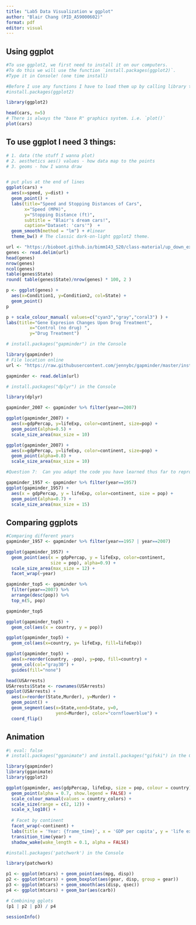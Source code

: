 ```yaml
---
title: "Lab5 Data Visualization w ggplot"
author: "Blair Chang (PID_A59000602)"
format: pdf
editor: visual
---
```


## Using ggplot

```r
#To use ggplot2, we first need to install it on our computers. 
#To do this we will use the function `install.packages(ggplot2)`.
#Type it in Console! (one time install)

#Before I use any functions I have to load them up by calling library to start! like: 
#install.packages(ggplot2)

library(ggplot2)

```

```r
head(cars, n=5)
# There is always the "base R" graphics system. i.e. `plot()`
plot(cars)
```

## To use ggplot I need 3 things:

```r
# 1. data (the stuff I wanna plot)
# 2. aesthetics aes() values - how data map to the points
# 3. geoms - how I wanna draw 


# put plus at the end of lines
ggplot(cars) + 
  aes(x=speed, y=dist) +
  geom_point() +
  labs(title="Speed and Stopping Distances of Cars",
       x="Speed (MPH)", 
       y="Stopping Distance (ft)",
       subtitle = "Blair's dream cars!",
       caption="Dataset: 'cars'")  +
  geom_smooth(method = "lm") + #linear
  theme_bw() # The classic dark-on-light ggplot2 theme.
```
```r
url <- "https://bioboot.github.io/bimm143_S20/class-material/up_down_expression.txt"
genes <- read.delim(url)
head(genes)
nrow(genes)
ncol(genes)
table(genes$State)
round( table(genes$State)/nrow(genes) * 100, 2 )
```
```r
p <- ggplot(genes) + 
  aes(x=Condition1, y=Condition2, col=State) +
  geom_point()
p

p + scale_colour_manual( values=c("cyan3","gray","coral3") ) +
labs(title="Gene Expresion Changes Upon Drug Treatment",
         x="Control (no drug) ",
         y="Drug Treatment")
```

```r
# install.packages("gapminder") in the Console

library(gapminder)
# File location online
url <- "https://raw.githubusercontent.com/jennybc/gapminder/master/inst/extdata/gapminder.tsv"

gapminder <- read.delim(url)

# install.packages("dplyr") in the Console

library(dplyr)

gapminder_2007 <- gapminder %>% filter(year==2007)

ggplot(gapminder_2007) +
  aes(x=gdpPercap, y=lifeExp, color=continent, size=pop) +
  geom_point(alpha=0.5) +
  scale_size_area(max_size = 10)
```

```r
ggplot(gapminder_2007) + 
  aes(x=gdpPercap, y=lifeExp, color=continent, size=pop) +
  geom_point(alpha=0.8) +
  scale_size_area(max_size = 10)
```

```r
#Question 7:  Can you adapt the code you have learned thus far to reproduce our gapminder scatter plot for the year 1957? What do you notice about this plot is it easy to compare with the one for 2007?

gapminder_1957 <- gapminder %>% filter(year==1957)
ggplot(gapminder_1957) + 
  aes(x = gdpPercap, y = lifeExp, color=continent, size = pop) +
  geom_point(alpha=0.7) +
  scale_size_area(max_size = 15)

```
## Comparing ggplots

```r
#Comparing different years
gapminder_1957 <- gapminder %>% filter(year==1957 | year==2007)

ggplot(gapminder_1957) + 
  geom_point(aes(x = gdpPercap, y = lifeExp, color=continent,
                 size = pop), alpha=0.9) + 
  scale_size_area(max_size = 12) +
  facet_wrap(~year)
```

```r
gapminder_top5 <- gapminder %>% 
  filter(year==2007) %>% 
  arrange(desc(pop)) %>% 
  top_n(5, pop)

gapminder_top5

ggplot(gapminder_top5) + 
  geom_col(aes(x = country, y = pop))

ggplot(gapminder_top5) + 
  geom_col(aes(x=country, y= lifeExp, fill=lifeExp))
```
```r
ggplot(gapminder_top5) +
  aes(x=reorder(country, -pop), y=pop, fill=country) +
  geom_col(col="gray30") +
  guides(fill="none")
```

```r
head(USArrests)
USArrests$State <- rownames(USArrests)
ggplot(USArrests) +
  aes(x=reorder(State,Murder), y=Murder) +
  geom_point() +
  geom_segment(aes(x=State,xend=State, y=0, 
                   yend=Murder), color="cornflowerblue") +
  coord_flip()
```
## Animation

```r
#\ eval: false
# install.packages("gganimate") and install.packages("gifski") in the Console

library(gapminder)
library(gganimate)
library(ggplot2)

ggplot(gapminder, aes(gdpPercap, lifeExp, size = pop, colour = country)) +
  geom_point(alpha = 0.7, show.legend = FALSE) +
  scale_colour_manual(values = country_colors) +
  scale_size(range = c(2, 12)) +
  scale_x_log10() +
  
  # Facet by continent
  facet_wrap(~continent) +
  labs(title = 'Year: {frame_time}', x = 'GDP per capita', y = 'life expectancy') +
  transition_time(year) +
  shadow_wake(wake_length = 0.1, alpha = FALSE)
```
```r
#install.packages('patchwork') in the Console

library(patchwork)

p1 <- ggplot(mtcars) + geom_point(aes(mpg, disp))
p2 <- ggplot(mtcars) + geom_boxplot(aes(gear, disp, group = gear))
p3 <- ggplot(mtcars) + geom_smooth(aes(disp, qsec))
p4 <- ggplot(mtcars) + geom_bar(aes(carb))

# Combining gglots
(p1 | p2 | p3) / p4
```

```r
sessionInfo()
```

